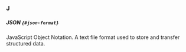 ### J

##### JSON `{#json-format}`

JavaScript Object Notation. A text file format used to store and transfer structured data.
